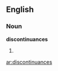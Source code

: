 ==English==

===Noun===
'''discontinuances'''

# {{plural of|[[discontinuance]]}}

[[ar:discontinuances]]